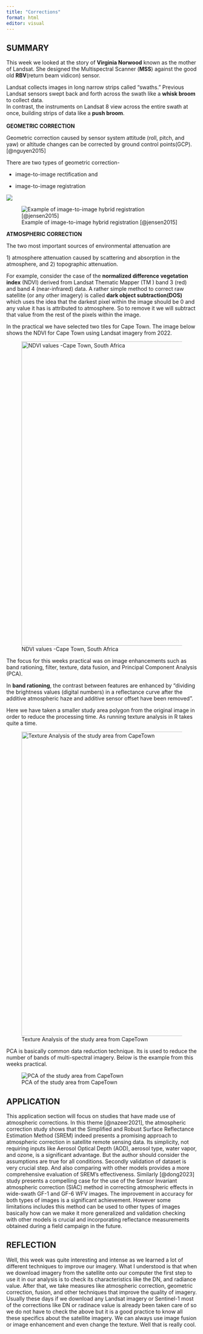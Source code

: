 ```yaml
---
title: "Corrections"
format: html
editor: visual
---
```


## **SUMMARY**

This week we looked at the story of **Virginia Norwood** known as the mother of Landsat. She designed the Multispectral Scanner (**MSS**) against the good old **RBV**(return beam vidicon) sensor.

Landsat collects images in long narrow strips called "swaths." Previous Landsat sensors swept back and forth across the swath like a **whisk broom** to collect data.\
In contrast, the instruments on Landsat 8 view across the entire swath at once, building strips of data like a **push broom**.\
\
**GEOMETRIC CORRECTION**

Geometric correction caused by sensor system attitude (roll, pitch, and yaw) or altitude changes can be corrected by ground control points(GCP).[@nguyen2015]

There are two types of geometric correction-

-   image-to-image rectification and

-   image-to-image registration

![](images/085194c43202c81b1bc66fd011ab5552.GC3.webp){fig-align="center"}

![Example of image-to-image hybrid registration [@jensen2015]](images/9bc14fff503998327710bd5d280f55cb.GC5.webp){fig-align="center"}

**ATMOSPHERIC CORRECTION**

The two most important sources of environmental attenuation are

1\) atmosphere attenuation caused by scattering and absorption in the atmosphere, and 2) topographic attenuation.

For example, consider the case of the **normalized difference vegetation index** (NDVI) derived from Landsat Thematic Mapper (TM ) band 3 (red) and band 4 (near-infrared) data. A rather simple method to correct raw satellite (or any other imagery) is called **dark object subtraction(DOS)** which uses the idea that the darkest pixel within the image should be 0 and any value it has is attributed to atmosphere. So to remove it we will subtract that value from the rest of the pixels within the image.

In the practical we have selected two tiles for Cape Town. The image below shows the NDVI for Cape Town using Landsat imagery from 2022.

![NDVI values -Cape Town, South Africa](images/NDVI-R.png){fig-align="center" width="800"}

The focus for this weeks practical was on image enhancements such as band rationing, filter, texture, data fusion, and Principal Component Analysis (PCA).

In **band rationing**, the contrast between features are enhanced by "dividing the brightness values (digital numbers) in a reflectance curve after the additive atmospheric haze and additive sensor offset have been removed".

Here we have taken a smaller study area polygon from the original image in order to reduce the processing time. As running texture analysis in R takes quite a time.

![Texture Analysis of the study area from CapeTown](images/Texture-wk3.png){fig-align="center" width="800"}

PCA is basically common data reduction technique. Its is used to reduce the number of bands of multi-spectral imagery. Below is the example from this weeks practical.

![PCA of the study area from CapeTown](images/PCA-wk3.png)

## **APPLICATION**

This application section will focus on studies that have made use of atmospheric corrections. In this theme [@nazeer2021], the atmospheric correction study shows that the Simplified and Robust Surface Reflectance Estimation Method (SREM) indeed presents a promising approach to atmospheric correction in satellite remote sensing data. Its simplicity, not requiring inputs like Aerosol Optical Depth (AOD), aerosol type, water vapor, and ozone, is a significant advantage. But the author should consider the assumptions are true for all conditions. Secondly validation of dataset is very crucial step. And also comparing with other models provides a more comprehensive evaluation of SREM's effectiveness. Similarly [@dong2023] study presents a compelling case for the use of the Sensor Invariant atmospheric correction (SIAC) method in correcting atmospheric effects in wide-swath GF-1 and GF-6 WFV images. The improvement in accuracy for both types of images is a significant achievement. However some limitations includes this method can be used to other types of images basically how can we make it more generalized and validation checking with other models is crucial and incorporating reflectance measurements obtained during a field campaign in the future.

## REFLECTION

Well, this week was quite interesting and intense as we learned a lot of different techniques to improve our imagery. What I understood is that when we download imagery from the satellite onto our computer the first step to use it in our analysis is to check its characteristics like the DN, and radiance value. After that, we take measures like atmospheric correction, geometric correction, fusion, and other techniques that improve the quality of imagery. Usually these days if we download any Landsat imagery or Sentinel-1 most of the corrections like DN or radinace value is already been taken care of so we do not have to check the above but it is a good practice to know all these specifics about the satellite imagery. We can always use image fusion or image enhancement and even change the texture. Well that is really cool.
